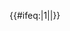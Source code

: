 {{Userbox
  |border-c = #000000
  |border-s = 1
  |id-c     = #ffffff
  |id-s     = 13
  |id-fc    = #ffffff
  |info-c   = #000000
  |info-s   = 10
  |info-fc  = #ffffff
  |id       = [[File:Atom of Atheism-Zanaq.svg|40px]]
  |info     = 這個用戶是'''[[无神论|<span style="color: black; background:#ffffff;">无神论</span>]]'''者。<br>}}<includeonly>{{#ifeq:{{{nocat|0}}}|1||[[Category:维基无神论者|{{PAGENAME}}]]}}</includeonly><noinclude>
{{Documentation}}
</noinclude>